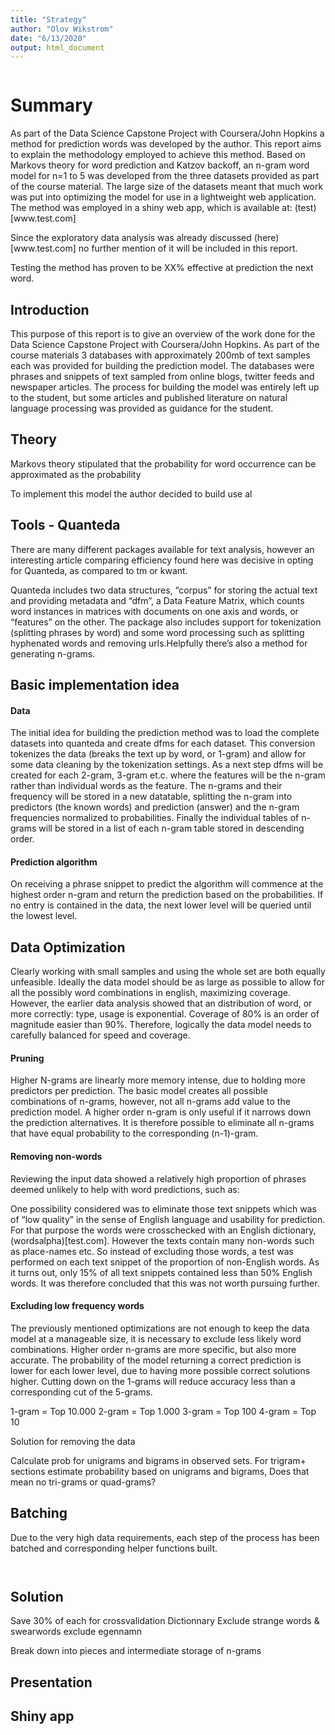```yaml
---
title: "Strategy"
author: "Olov Wikstrom"
date: "6/13/2020"
output: html_document
---
```


```r
```

# Summary
As part of the Data Science Capstone Project with Coursera/John Hopkins a method for prediction words was developed by the author. This report aims to explain the methodology employed to achieve this method. Based on Markovs theory for word prediction and Katzov backoff, an n-gram word model for n=1 to 5 was developed from the three datasets provided as part of the course material. The large size of the datasets meant that much work was put into optimizing the model for use in a lightweight web application.
The method was employed in a shiny web app, which is available at: (test)[www.test.com]

Since the exploratory data analysis was already discussed (here)[www.test.com] no further mention of it will be included in this report.

Testing the method has proven to be XX% effective at prediction the next word. 


## Introduction
This purpose of this report is to give an overview of the work done for the Data Science Capstone Project with Coursera/John Hopkins. 
As part of the course materials 3 databases with approximately 200mb of text samples each was provided for building the prediction model. The databases were phrases and snippets of text sampled from online blogs, twitter feeds and newspaper articles. The process for building the model was entirely left up to the student, but some articles and published literature on natural language processing was provided as guidance for the student. 


## Theory
Markovs theory stipulated that the probability for word occurrence can be approximated as the probability 

To implement this model the author decided to build use al


## Tools - Quanteda 
There are many different packages available for text analysis, however an interesting article comparing efficiency found here was decisive in opting for Quanteda, as compared to tm or kwant. 

Quanteda includes two data structures, "corpus" for storing the actual text and providing metadata and "dfm", a Data Feature Matrix, which counts word instances in matrices with documents on one axis and words, or "features" on the other. 
The package also includes support for tokenization (splitting phrases by word) and some word processing such as splitting hyphenated words and removing urls.Helpfully there's also a method for generating n-grams.

## Basic implementation idea

#### Data 
The initial idea for building the prediction method was to load the complete datasets into quanteda and create dfms for each dataset. This conversion tokenizes the data (breaks the text up by word, or 1-gram) and allow for some data cleaning by the tokenization settings.
As a next step dfms will be created for each 2-gram, 3-gram et.c. where the features will be the n-gram rather than individual words as the feature. The n-grams and their frequency will be stored in a new datatable, splitting the n-gram into predictors (the known words) and prediction (answer) and the n-gram frequencies normalized to probabilities. 
Finally the individual tables of n-grams will be stored in a list of each n-gram table stored in descending order. 

#### Prediction algorithm
On receiving a phrase snippet to predict the algorithm will commence at the highest order n-gram and return the prediction based on the probabilities. If no entry is contained in the data, the next lower level will be queried until the lowest level. 

## Data Optimization
Clearly working with small samples and using the whole set are both equally unfeasible. Ideally the data model should be as large as possible to allow for all the possibly word combinations in english, maximizing coverage. However, the earlier data analysis showed that an distribution of word, or more correctly: type, usage is exponential. Coverage of 80% is an order of magnitude easier than 90%. Therefore, logically the data model needs to carefully balanced for speed and coverage.    

#### Pruning
Higher N-grams are linearly more memory intense, due to holding more predictors per prediction. The basic model creates all possible combinations of n-grams, however, not all n-grams add value to the prediction model. A higher order n-gram is only useful if it narrows down the prediction alternatives. It is therefore possible to eliminate all n-grams that have equal probability to the corresponding (n-1)-gram. 

#### Removing non-words
Reviewing the input data showed a relatively high proportion of phrases deemed unlikely to help with word predictions, such as:

One possibility considered was to eliminate those text snippets which was of "low quality" in the sense of English language and usability for prediction. For that purpose the words were crosschecked with an English dictionary, (wordsalpha)[test.com]. However the texts contain many non-words such as place-names etc. So instead of excluding those words, a test was performed on each text snippet of the proportion of non-English words. As it turns out, only 15% of all text snippets contained less than 50% English words. It was therefore concluded that this was not worth pursuing further. 


#### Excluding low frequency words
The previously mentioned optimizations are not enough to keep the data model at a manageable size, it is necessary to exclude less likely word combinations. Higher order n-grams are more specific, but also more accurate. The probability of the model returning a correct prediction is lower for each lower level, due to having more possible correct solutions higher. Cutting down on the 1-grams will reduce accuracy less than a corresponding cut of the 5-grams. 



1-gram = Top 10.000
2-gram = Top 1.000
3-gram = Top 100
4-gram = Top 10


Solution for removing the data

Calculate prob for unigrams and bigrams in observed sets. For trigram+ sections estimate probability based on unigrams and bigrams, 
Does that mean no tri-grams or quad-grams?

## Batching
Due to the very high data requirements, each step of the process has been batched and corresponding helper functions built.  

```r
```


```r
```

## Solution
Save 30% of each for crossvalidation
Dictionnary
Exclude strange words & swearwords
exclude egennamn

Break down into pieces and intermediate storage of n-grams

## Presentation

## Shiny app



